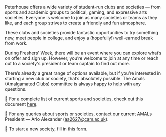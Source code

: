 
Peterhouse offers a wide variety of student-run clubs and societies — from sports and academic groups to political, gaming, and expressive arts societies. Everyone is welcome to join as many societies or teams as they like, and each group strives to create a friendly and fun atmosphere.

These clubs and societies provide fantastic opportunities to try something new, meet people in college, and enjoy a (hopefully!) well-earned break from work.

During Freshers' Week, there will be an event where you can explore what’s on offer and sign up. However, you’re welcome to join at any time or reach out to a society's president or team captain to find out more.

There’s already a great range of options available, but if you’re interested in starting a new club or society, that’s absolutely possible. The Amals (Amalgamated Clubs) committee is always happy to help with any questions.

📄 For a complete list of current sports and societies, check out this document [here](AMALS_23guide.pdf).

📧 For any queries about sports or societies, contact our current AMALs President — Arlo Alexander (aa2627@cam.ac.uk).

📝 To start a new society, fill in this [form](https://forms.gle/G5oTr473892yRfEW6).
